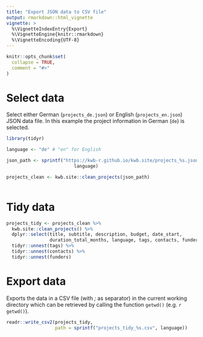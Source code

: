 ```yaml
---
title: "Export JSON data to CSV file"
output: rmarkdown::html_vignette
vignette: >
  %\VignetteIndexEntry{Export}
  %\VignetteEngine{knitr::rmarkdown}
  %\VignetteEncoding{UTF-8}
---
```


```r
knitr::opts_chunk$set(
  collapse = TRUE,
  comment = "#>"
)
```



# Select data

Select either German (`projects_de.json`) or English  (`projects_en.json`) JSON data file. In this example 
the project information in German (`de`) is selected.

```r
library(tidyr)

language <- "de" # "en" for English

json_path <- sprintf("https://kwb-r.github.io/kwb.site/projects_%s.json", 
                         language)

projects_clean <- kwb.site::clean_projects(json_path) 
       
```

# Tidy data

```r
    
projects_tidy <- projects_clean %>% 
  kwb.site::clean_projects() %>% 
  dplyr::select(title, subtitle, description, budget, date_start, 
                duration_total_months, language, tags, contacts, funders) %>% 
  tidyr::unnest(tags) %>% 
  tidyr::unnest(contacts) %>%  
  tidyr::unnest(funders)
```

# Export data 

Exports the data in a CSV file (with *;* as separator) in the current working directory which can be retrieved by calling the function `getwd()` (e.g. ``r getwd()``).

```r
readr::write_csv2(projects_tidy, 
                  path = sprintf("projects_tidy_%s.csv", language))
````


